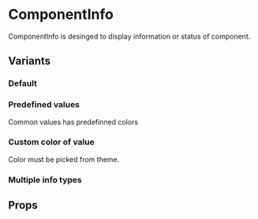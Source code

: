 
# ComponentInfo

ComponentInfo is desinged to display information or status of component.

## Variants

### Default

<Preview>
  <ComponentInfo
    infoTypes={[{ label: 'My type', values: ['First value', 'Second value'] }]}
  />
</Preview>

### Predefined values

Common values has predefinned colors

<Preview>
  <ComponentInfo
    infoTypes={[
      {
        label: 'All predefined values',
        values: [
          'ready',
          'wip',
          'deprecated',
          'draft',
          'custom',
          'universal',
          'react',
          'html',
        ],
      },
    ]}
  />
</Preview>

### Custom color of value

Color must be picked from theme.

<Preview>
  <ComponentInfo
    infoTypes={[{ label: 'Custom color', values: ['Viking'] }]}
    typeToColorMap={{ Viking: 'viking' }}
  />
</Preview>

### Multiple info types

<Preview>
  <ComponentInfo
    infoTypes={[
      { label: 'My type', values: ['First value', 'Second value'] },
      {
        label: 'Another type the dust',
        values: ['Another one gone', "I'm gonna get you"],
      },
    ]}
  />
</Preview>

## Props

<ComponentDocs title="<ComponentInfo />" component={ComponentInfo} />
